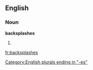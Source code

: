 ==English==

===Noun===
'''backsplashes'''

# {{plural of|[[backsplash]]}}

[[Category:English plurals ending in "-es"]]

[[fr:backsplashes]]